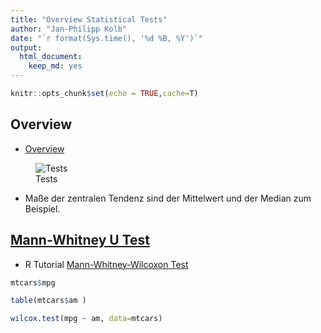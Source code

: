 ```yaml
---
title: "Overview Statistical Tests"
author: "Jan-Philipp Kolb"
date: "`r format(Sys.time(), '%d %B, %Y')`"
output: 
  html_document: 
    keep_md: yes
---
```



```r
knitr::opts_chunk$set(echo = TRUE,cache=T)
```


## Overview

- [Overview](http://statistik-dresden.de/archives/6026)

![Tests](http://www.methodenberatung.uzh.ch/static/entscheidbaum/entscheidbaum.jpg)

- Maße der zentralen Tendenz sind der Mittelwert und der Median zum Beispiel. 

## [Mann-Whitney U Test](https://en.wikipedia.org/wiki/Mann%E2%80%93Whitney_U_test)

- R Tutorial [Mann-Whitney-Wilcoxon Test](http://www.r-tutor.com/elementary-statistics/non-parametric-methods/mann-whitney-wilcoxon-test)

```r
mtcars$mpg
```

```r
table(mtcars$am )
```

```r
wilcox.test(mpg ~ am, data=mtcars) 
```

